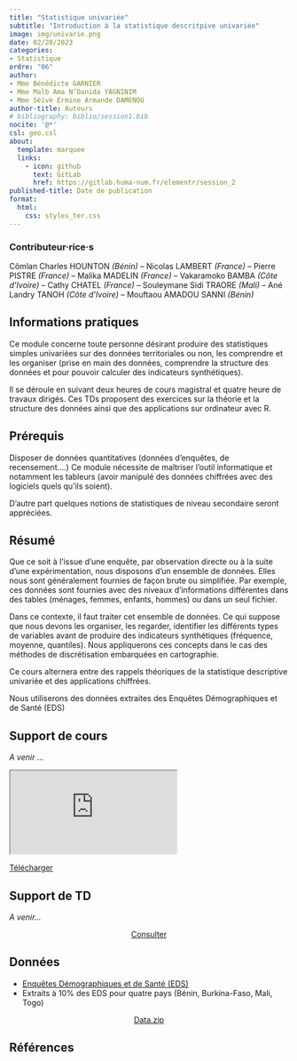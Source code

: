 ```yaml
---
title: "Statistique univariée"
subtitle: "Introduction à la statistique descritpive univariée"
image: img/univarie.png
date: 02/28/2023
categories: 
- Statistique
ordre: "06" 
author: 
- Mme Bénédicte GARNIER
- Mme Malb Ama N’Danida YAGNINIM
- Mme Sèïvè Ermine Armande DAMENOU
author-title: Auteurs
# bibliography: biblio/session1.bib
nocite: '@*'
csl: geo.csl
about:
  template: marquee
  links:
    - icon: github
      text: GitLab
      href: https://gitlab.huma-num.fr/elementr/session_2
published-title: Date de publication 
format:
  html: 
    css: styles_ter.css
---
```


::: {#contrib}
### Contributeur·rice·s

Cômlan Charles HOUNTON *(Bénin) --* Nicolas LAMBERT *(France)* – Pierre PISTRE *(France)* – Malika MADELIN *(France)* – Vakaramoko BAMBA *(Côte d'Ivoire)* – Cathy CHATEL *(France)* – Souleymane Sidi TRAORE *(Mali)* – Ané Landry TANOH *(Côte d'Ivoire)* – Mouftaou AMADOU SANNI *(Bénin)*
:::

## <i class="bi bi-info-circle"></i> Informations pratiques

Ce module concerne toute personne désirant produire des statistiques simples univariées sur des données territoriales ou non, les comprendre et les organiser (prise en main des données, comprendre la structure des données et pour pouvoir calculer des indicateurs synthétiques).

Il se déroule en suivant deux heures de cours magistral et quatre heure de travaux dirigés. Ces TDs proposent des exercices sur la théorie et la structure des données ainsi que des applications sur ordinateur avec R.


## <i class="bi bi-ui-checks-grid"></i> Prérequis

Disposer de données quantitatives (données d'enquêtes, de recensement….)
Ce module nécessite de maîtriser l'outil informatique et notamment les tableurs (avoir manipulé des données chiffrées avec des logiciels quels qu’ils soient).

D'autre part quelques notions de statistiques de niveau secondaire seront appréciées.


## <i class="bi bi-bookmark"></i> Résumé

Que ce soit à l'issue d'une enquête, par observation directe ou à la suite d'une expérimentation, nous disposons d'un ensemble de données. Elles nous sont généralement fournies de façon brute ou simplifiée. Par exemple, ces données sont fournies avec des niveaux d’informations différentes dans des tables (ménages, femmes, enfants, hommes) ou dans un seul fichier.

Dans ce contexte, il faut traiter cet ensemble de données. Ce qui suppose que nous devons les organiser, les regarder, identifier les différents types de variables avant de produire des indicateurs synthétiques (fréquence, moyenne, quantiles). Nous appliquerons ces concepts dans le cas des méthodes de discrétisation embarquées en cartographie.

Ce cours alternera entre des rappels théoriques de la statistique descriptive univariée et des applications chiffrées.

Nous utiliserons des données extraites des Enquêtes Démographiques et de Santé (EDS)


## <i class="bi bi-person-video3"></i> Support de cours

*A venir ...*

<object class="slide" data="support/introR_seance2_diapo.pdf" type="application/pdf">

<iframe class="slide" src="https://meghan.rbind.io/slides/neair/neair.html#/title-slide">

</iframe>

::: {#url}
<i class="bi bi-cloud-arrow-down-fill"></i> [Télécharger</i>]()
:::

</object>

## <i class="bi bi-person-video3"></i> Support de TD

*A venir...*


<center><a href="" class="btn btn-warning" role="button" aria-disabled="true"><i class="bi bi-eye"></i> Consulter</a></center>


## <i class="bi bi-clipboard-data"></i> Données

-   [Enquêtes Démographiques et de Santé (EDS)](../donnees/eds_afriq.qmd)
-   Extraits à 10% des EDS pour quatre pays (Bénin, Burkina-Faso, Mali, Togo)


<center><a href="" class="btn btn-info" role="button" aria-disabled="true"><i class="bi bi-cloud-arrow-down"></i> Data.zip</a></center>


## <i class="bi bi-file-earmark-text"></i> Références

::: {#refs}
:::
